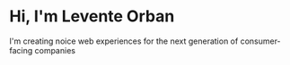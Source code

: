 # Hi, I'm Levente Orban

I'm creating noice web experiences for the next generation of consumer-facing companies
